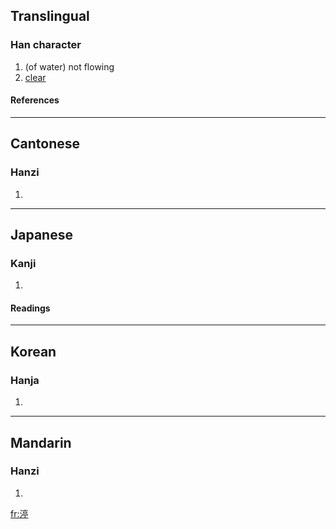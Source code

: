 ==Translingual==
===Han character===
{{Han char|rn=85|rad=水|as=09|sn=12|four=3012<sub>1</sub>|canj=水卜口弓 (EYRN)}}
# (of water) not flowing
# [[clear]]
====References====
{{Han ref|kx=0633.470|dkj=17763|dj=1040.060|hdz=31683.100|uh=6E1F|ud=28191|bh=D9EA|bd=55786}}

----
==Cantonese==
===Hanzi===
{{yue-hanzi|jyut=|y=ting4}}
# {{defn|Cantonese}}

----
==Japanese==
===Kanji===
{{ja-kanji|grade=|rs=水09}}
# {{defn|Japanese}} 
====Readings====
{{ja-readings|on=[[てい]] (tei)|kun=[[とどまる]] (todomaru)}}

----
==Korean==
===Hanja===
{{ko-hanja|hangeul=정|eumhun=|rv=jeong|mr=chŏng|y=ceng}}
# {{defn|Korean}}

----
==Mandarin==
===Hanzi===
{{cmn-hanzi|pin=[[tíng]] (ting2)|wg=t'ing<sup>2</sup>}}
# {{defn|Mandarin}}

[[fr:渟]]
